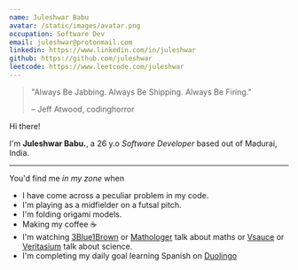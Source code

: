 ```yaml
---
name: Juleshwar Babu
avatar: /static/images/avatar.png
occupation: Software Dev
email: juleshwar@protonmail.com
linkedin: https://www.linkedin.com/in/juleshwar
github: https://github.com/juleshwar
leetcode: https://www.leetcode.com/juleshwar
---
```



>"Always Be Jabbing. Always Be Shipping. Always Be Firing." 
> 
> – Jeff Atwood, codinghorror

Hi there!

I'm **Juleshwar Babu.**, a 26 y.o *Software Developer* based out of Madurai, India. 

---

You'd find me *in my zone* when

- I have come across a peculiar problem in my code.
- I'm playing as a midfielder on a futsal pitch.
- I'm folding origami models.
- Making my coffee ☕️
- I'm watching [3Blue1Brown](https://www.youtube.com/channel/UCYO_jab_esuFRV4b17AJtAw) or [Mathologer](https://www.youtube.com/channel/UC1_uAIS3r8Vu6JjXWvastJg) talk about maths
or [Vsauce](https://www.youtube.com/user/Vsauce) or [Veritasium](https://www.youtube.com/user/1veritasium) talk about science.
- I'm completing my daily goal learning Spanish on [Duolingo](https://www.duolingo.com/profile/aka_julie)